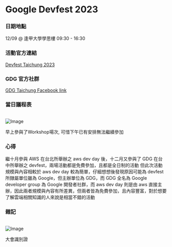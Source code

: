 # Google Devfest 2023

### 日期地點

12/09 @ 逢甲大學學思樓 09:30 - 16:30

### 活動官方連結

[Devfest Taichung 2023](https://gdg.community.dev/events/details/google-gdg-taichung-presents-devfest-taichung-2023/)

### GDG 官方社群

[GDG Taichung Facebook link](https://www.facebook.com/GDG.Taichung/)

### 當日議程表

<br />
<div
  style={{
    display: "flex",
    flexDirection: "column",
    alignItems: "center",
    justifyContent: "center",
  }}
>
  <img
    src="/assets/gdg-devfest-taichung-2023/agenda-morning.png"
    alt="Image"
    style={{ borderRadius: "3%" }}
  />
  <p> 早上參與了Workshop場次, 可惜下午已有安排無法繼續參加 </p>
</div>

### 心得

繼十月參與 AWS 在台北所舉辦之 aws dev day
後，十二月又參與了 GDG 在台中所舉辦之
devfest，兩場活動都是免費參加，且都是全日制的活動 但此次活動規模與內容相較於 aws
dev day 較為簡單，仔細想想後發現原因可能為 devfest 所隸屬單位雖為
Google，但主辦單位為 GDG，而 GDG 全名為 Google developer group 為 Google
開發者社群，而 aws dev day 則是由 aws
直接主辦，因此兩者規模與內容有所差異，但兩者皆為免費參加，且內容豐富，對於想要了解雲端相關知識的人來說是相當不錯的活動

### 雜記

<br />
<div
  style={{
    display: "flex",
    flexDirection: "row",
    alignItems: "start",
    justifyContent: "center",
    gap: "10px",
  }}
>
  <div
    style={{
      display: "flex",
      flexDirection: "column",
      alignItems: "center",
      justifyContent: "center",
    }}
  >
    <img
      src="/assets/gdg-devfest-taichung-2023/event-id.jpg"
      alt="Image"
      style={{ width: "50%" }}
    />
    <p
      style={{
        textAlign: "center",
      }}
    >
      大會識別證
    </p>
    <br />
  </div>
</div>
